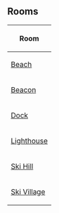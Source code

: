 {{CPW|Snow Sculpture Showcase|Festival de Esculturas de Neve 2009}}

==Rooms==
{|class="wikitable plainlinks" style="margin: 1em auto;"
!Room
|-
|[http://archives.clubpenguinwiki.info/swf.cpcheats.info/rooms/2009/penguin_awards_2009/beach.swf Beach]
|-
|[http://archives.clubpenguinwiki.info/swf.cpcheats.info/rooms/2009/penguin_awards_2009/beacon.swf Beacon]
|-
|[http://archives.clubpenguinwiki.info/swf.cpcheats.info/rooms/2009/penguin_awards_2009/dock.swf Dock]
|-
|[http://archives.clubpenguinwiki.info/swf.cpcheats.info/rooms/2009/penguin_awards_2009/light.swf Lighthouse]
|-
|[http://archives.clubpenguinwiki.info/swf.cpcheats.info/rooms/2009/penguin_awards_2009/mtn.swf Ski Hill]
|-
|[http://archives.clubpenguinwiki.info/swf.cpcheats.info/rooms/2009/penguin_awards_2009/village.swf Ski Village]
|}

{{Events}}
